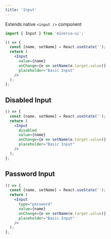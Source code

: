 ```yaml
---
title: 'Input'
---
```



Extends native `<input />` component

```js
import { Input } from 'minerva-ui';
```

```jsx live
() => {
  const [name, setName] = React.useState('');
  return (
    <Input
      value={name}
      onChange={e => setName(e.target.value)}
      placeholder="Basic Input"
    />
  );
};
```

## Disabled Input

```jsx live
() => {
  const [name, setName] = React.useState('');
  return (
    <Input
      disabled
      value={name}
      onChange={e => setName(e.target.value)}
      placeholder="Basic Input"
    />
  );
};
```

## Password Input

```jsx live
() => {
  const [name, setName] = React.useState('');
  return (
    <Input
      type="password"
      value={name}
      onChange={e => setName(e.target.value)}
      placeholder="Basic Input"
    />
  );
};
```
